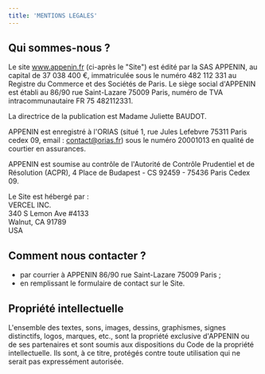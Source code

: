 ```yaml
---
title: 'MENTIONS LEGALES'
---
```


## Qui sommes-nous ?

Le site www.appenin.fr (ci-après le "Site") est édité par la SAS APPENIN, au capital de 37 038 400 €, immatriculée sous le numéro 482 112 331 au Registre du Commerce et des Sociétés de Paris. Le siège social d'APPENIN est établi au 86/90 rue Saint-Lazare 75009 Paris, numéro de TVA intracommunautaire FR 75 482112331.

La directrice de la publication est Madame Juliette BAUDOT.

APPENIN est enregistré à l'ORIAS (situé 1, rue Jules Lefebvre 75311 Paris cedex 09, email : [contact@orias.fr](mailto:contact@orias.fr)) sous le numéro 20001013 en qualité de courtier en assurances.

APPENIN est soumise au contrôle de l'Autorité de Contrôle Prudentiel et de Résolution (ACPR), 4 Place de Budapest - CS 92459 - 75436 Paris Cedex 09.

Le Site est hébergé par :\
VERCEL INC.\
340 S Lemon Ave #4133\
Walnut, CA 91789\
USA

## Comment nous contacter ?

- par courrier à APPENIN 86/90 rue Saint-Lazare 75009 Paris ;
- en remplissant le formulaire de contact sur le Site.

## Propriété intellectuelle

L'ensemble des textes, sons, images, dessins, graphismes, signes distinctifs, logos, marques, etc., sont la propriété exclusive d'APPENIN ou de ses partenaires et sont soumis aux dispositions du Code de la propriété intellectuelle. Ils sont, à ce titre, protégés contre toute utilisation qui ne serait pas expressément autorisée.
